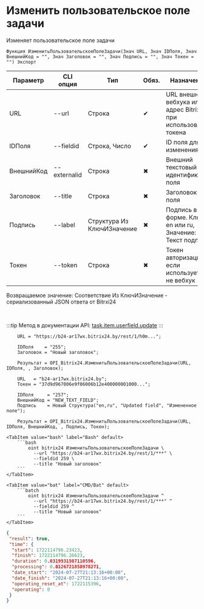 ﻿---
sidebar_position: 3
---


# Изменить пользовательское поле задачи
 Изменяет пользовательское поле задачи



`Функция ИзменитьПользовательскоеПолеЗадачи(Знач URL, Знач IDПоля, Знач ВнешнийКод = "", Знач Заголовок = "", Знач Подпись = "", Знач Токен = "") Экспорт`

  | Параметр | CLI опция | Тип | Обяз. | Назначение |
  |-|-|-|-|-|
  | URL | --url | Строка | &#x2714; | URL внешнего вебхука или адрес Bitrix24 при использовании токена |
  | IDПоля | --fieldid | Строка, Число | &#x2714; | ID поля для изменения |
  | ВнешнийКод | --externalid | Строка | &#x2716; | Внешний текстовый идентификатор поля |
  | Заголовок | --title | Строка | &#x2716; | Заголовок поля |
  | Подпись | --label | Структура Из КлючИЗначение | &#x2716; | Подпись в форме. Ключ: en или ru, Значение: Текст подписи |
  | Токен | --token | Строка | &#x2716; | Токен авторизации, если используется не вебхук |

  
  Возвращаемое значение:   Соответствие Из КлючИЗначение - сериализованный JSON ответа от Bitrxi24

<br/>

:::tip
Метод в документации API: [task.item.userfield.update](https://dev.1c-bitrix.ru/rest_help/tasks/task/userfield/update.php)
:::
<br/>



```bsl title="Пример использования для 1С:Предприятие/OneScript"
    URL = "https://b24-ar17wx.bitrix24.by/rest/1/h0m...";

    IDПоля    = "255";
    Заголовок = "Новый заголовок";

    Результат = OPI_Bitrix24.ИзменитьПользовательскоеПолеЗадачи(URL, IDПоля, , Заголовок);

    URL   = "b24-ar17wx.bitrix24.by";
    Токен = "37d9d967006e9f06006b12e400000001000...";

    IDПоля     = "257";
    ВнешнийКод = "NEW_TEXT_FIELD";
    Подпись    = Новый Структура("en,ru", "Updated field", "Измененное поле");

    Результат = OPI_Bitrix24.ИзменитьПользовательскоеПолеЗадачи(URL, IDПоля, ВнешнийКод, , Подпись, Токен);
```
    

 <Tabs>
  
    <TabItem value="bash" label="Bash" default>
        ```bash
            oint bitrix24 ИзменитьПользовательскоеПолеЗадачи \
              --url "https://b24-ar17wx.bitrix24.by/rest/1/***" \
              --fieldid 259 \
              --title "Новый заголовок"
        ```
    </TabItem>
  
    <TabItem value="bat" label="CMD/Bat" default>
        ```batch
            oint bitrix24 ИзменитьПользовательскоеПолеЗадачи ^
              --url "https://b24-ar17wx.bitrix24.by/rest/1/***" ^
              --fieldid 259 ^
              --title "Новый заголовок"
        ```
    </TabItem>
</Tabs>


```json title="Результат"
{
 "result": true,
 "time": {
  "start": 1722114796.23423,
  "finish": 1722114796.26623,
  "duration": 0.0319931507110596,
  "processing": 0.0126721858978271,
  "date_start": "2024-07-27T21:13:16+00:00",
  "date_finish": "2024-07-27T21:13:16+00:00",
  "operating_reset_at": 1722115396,
  "operating": 0
 }
}
```
